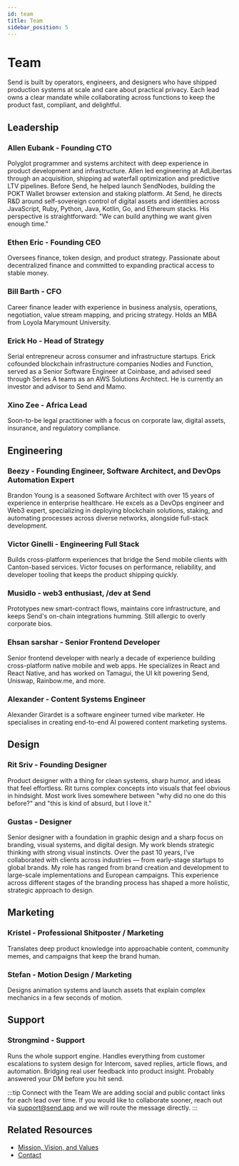 ```yaml
---
id: team
title: Team
sidebar_position: 5
---
```


# Team

Send is built by operators, engineers, and designers who have shipped production systems at scale and care about practical privacy. Each lead owns a clear mandate while collaborating across functions to keep the product fast, compliant, and delightful.

## Leadership

### **Allen Eubank - Founding CTO**
Polyglot programmer and systems architect with deep experience in product development and infrastructure. Allen led engineering at AdLibertas through an acquisition, shipping ad waterfall optimization and predictive LTV pipelines. Before Send, he helped launch SendNodes, building the POKT Wallet browser extension and staking platform. At Send, he directs R&D around self-sovereign control of digital assets and identities across JavaScript, Ruby, Python, Java, Kotlin, Go, and Ethereum stacks. His perspective is straightforward: "We can build anything we want given enough time."

### **Ethen Eric - Founding CEO**
Oversees finance, token design, and product strategy. Passionate about decentralized finance and committed to expanding practical access to stable money.

### **Bill Barth - CFO**
Career finance leader with experience in business analysis, operations, negotiation, value stream mapping, and pricing strategy. Holds an MBA from Loyola Marymount University.

### **Erick Ho - Head of Strategy**
Serial entrepreneur across consumer and infrastructure startups. Erick cofounded blockchain infrastructure companies Nodies and Function, served as a Senior Software Engineer at Coinbase, and advised seed through Series A teams as an AWS Solutions Architect. He is currently an investor and advisor to Send and Mamo.

### **Xino Zee - Africa Lead**
Soon-to-be legal practitioner with a focus on corporate law, digital assets, insurance, and regulatory compliance.

## Engineering

### **Beezy - Founding Engineer, Software Architect, and DevOps Automation Expert**
Brandon Young is a seasoned Software Architect with over 15 years of experience in enterprise healthcare. He excels as a DevOps engineer and Web3 expert, specializing in deploying blockchain solutions, staking, and automating processes across diverse networks, alongside full-stack development.

### **Victor Ginelli - Engineering Full Stack**
Builds cross-platform experiences that bridge the Send mobile clients with Canton-based services. Victor focuses on performance, reliability, and developer tooling that keeps the product shipping quickly.

### **Musidlo - web3 enthusiast, /dev at Send**
Prototypes new smart-contract flows, maintains core infrastructure, and keeps Send's on-chain integrations humming. Still allergic to overly corporate bios.

### **Ehsan sarshar - Senior Frontend Developer**
Senior frontend developer with nearly a decade of experience building cross-platform native mobile and web apps. He specializes in React and React Native, and has worked on Tamagui, the UI kit powering Send, Uniswap, Rainbow.me, and more.

### **Alexander - Content Systems Engineer**
Alexander Girardet is a software engineer turned vibe marketer. He specialises in creating end-to-end AI powered content marketing systems.

## Design

### **Rit Sriv - Founding Designer**
Product designer with a thing for clean systems, sharp humor, and ideas that feel effortless. Rit turns complex concepts into visuals that feel obvious in hindsight. Most work lives somewhere between "why did no one do this before?" and "this is kind of absurd, but I love it."

### **Gustas - Designer**
Senior designer with a foundation in graphic design and a sharp focus on branding, visual systems, and digital design. My work blends strategic thinking with strong visual instincts. Over the past 10 years, I've collaborated with clients across industries — from early-stage startups to global brands. My role has ranged from brand creation and development to large-scale implementations and European campaigns. This experience across different stages of the branding process has shaped a more holistic, strategic approach to design.

## Marketing

### **Kristel - Professional Shitposter / Marketing**
Translates deep product knowledge into approachable content, community memes, and campaigns that keep the brand human.

### **Stefan - Motion Design / Marketing**
Designs animation systems and launch assets that explain complex mechanics in a few seconds of motion.

## Support

### **Strongmind - Support**
Runs the whole support engine. Handles everything from customer escalations to system design for Intercom, saved replies, article flows, and automation. Bridging real user feedback into product insight. Probably answered your DM before you hit send.

:::tip Connect with the Team
We are adding social and public contact links for each lead over time. If you would like to collaborate sooner, reach out via support@send.app and we will route the message directly.
:::

## Related Resources

- [Mission, Vision, and Values](./mission-vision-values)
- [Contact](./contact)
